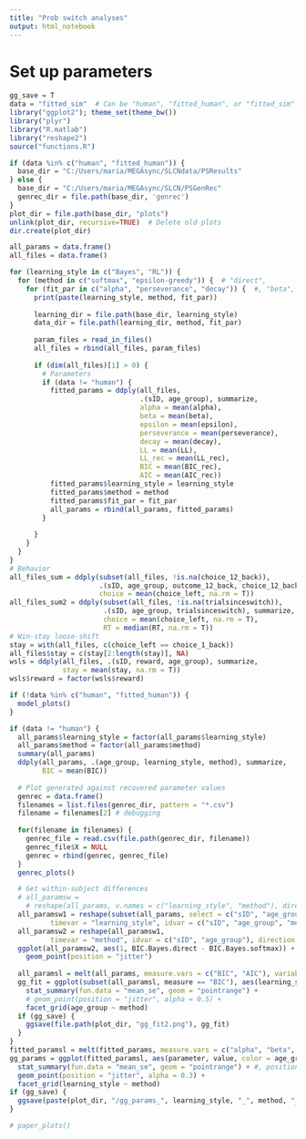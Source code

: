 ```yaml
---
title: "Prob switch analyses"
output: html_notebook
---
```


# Set up parameters

```r
gg_save = T
data = "fitted_sim"  # Can be "human", "fitted_human", or "fitted_sim"
library("ggplot2"); theme_set(theme_bw())
library("plyr")
library("R.matlab")
library("reshape2")
source("functions.R")

if (data %in% c("human", "fitted_human")) {
  base_dir = "C:/Users/maria/MEGAsync/SLCNdata/PSResults"
} else {
  base_dir = "C:/Users/maria/MEGAsync/SLCN/PSGenRec"
  genrec_dir = file.path(base_dir, 'genrec')
}
plot_dir = file.path(base_dir, "plots")
unlink(plot_dir, recursive=TRUE)  # Delete old plots
dir.create(plot_dir)
```
```r
all_params = data.frame()
all_files = data.frame()

for (learning_style in c("Bayes", "RL")) {
  for (method in c("softmax", "epsilon-greedy")) {  # "direct", 
    for (fit_par in c("alpha", "perseverance", "decay")) {  #, "beta", "epsilon" "_fit_alphabetaepsilonperseverancedecay", "_fit_alpha", "_fit_beta", "_fit_epsilon", "_fit_perseverance", "_fit_decay"
      print(paste(learning_style, method, fit_par))
      
      learning_dir = file.path(base_dir, learning_style)
      data_dir = file.path(learning_dir, method, fit_par)
      
      param_files = read_in_files()
      all_files = rbind(all_files, param_files)
      
      if (dim(all_files)[1] > 0) {
        # Parameters
        if (data != "human") {
          fitted_params = ddply(all_files,
                                .(sID, age_group), summarize,
                                alpha = mean(alpha),
                                beta = mean(beta),
                                epsilon = mean(epsilon),
                                perseverance = mean(perseverance),
                                decay = mean(decay),
                                LL = mean(LL),
                                LL_rec = mean(LL_rec),
                                BIC = mean(BIC_rec),
                                AIC = mean(AIC_rec))
          fitted_params$learning_style = learning_style
          fitted_params$method = method
          fitted_params$fit_par = fit_par
          all_params = rbind(all_params, fitted_params)
        }
        
      }
    }
  }
}
# Behavior
all_files_sum = ddply(subset(all_files, !is.na(choice_12_back)),
                      .(sID, age_group, outcome_12_back, choice_12_back), summarize,
                      choice = mean(choice_left, na.rm = T))
all_files_sum2 = ddply(subset(all_files, !is.na(trialsinceswitch)),
                       .(sID, age_group, trialsinceswitch), summarize,
                       choice = mean(choice_left, na.rm = T),
                       RT = median(RT, na.rm = T))
# Win-stay loose-shift
stay = with(all_files, c(choice_left == choice_1_back))
all_files$stay = c(stay[2:length(stay)], NA)
wsls = ddply(all_files, .(sID, reward, age_group), summarize,
             stay = mean(stay, na.rm = T))
wsls$reward = factor(wsls$reward)

if (!data %in% c("human", "fitted_human")) {
  model_plots()
}
```
```r
if (data != "human") {
  all_params$learning_style = factor(all_params$learning_style)
  all_params$method = factor(all_params$method)
  summary(all_params)
  ddply(all_params, .(age_group, learning_style, method), summarize,
        BIC = mean(BIC))
  
  # Plot generated against recovered parameter values
  genrec = data.frame()
  filenames = list.files(genrec_dir, pattern = "*.csv")
  filename = filenames[2] # debugging
  
  for(filename in filenames) {
    genrec_file = read.csv(file.path(genrec_dir, filename))
    genrec_file$X = NULL
    genrec = rbind(genrec, genrec_file)
  }
  genrec_plots()

  # Get within-subject differences
  # all_paramsw = 
    # reshape(all_params, v.names = c("learning_style", "method"), direction = "wide")#
  all_paramsw1 = reshape(subset(all_params, select = c("sID", "age_group", "BIC", "learning_style", "method")),
          timevar = "learning_style", idvar = c("sID", "age_group", "method"), direction = "wide")
  all_paramsw2 = reshape(all_paramsw1,
          timevar = "method", idvar = c("sID", "age_group"), direction = "wide")
  ggplot(all_paramsw2, aes(1, BIC.Bayes.direct - BIC.Bayes.softmax)) +
    geom_point(position = "jitter")
  
  all_paramsl = melt(all_params, measure.vars = c("BIC", "AIC"), variable.name = "measure")
  gg_fit = ggplot(subset(all_paramsl, measure == "BIC"), aes(learning_style, value, color = learning_style)) +
    stat_summary(fun.data = "mean_se", geom = "pointrange") +
    # geom_point(position = "jitter", alpha = 0.5) +
    facet_grid(age_group ~ method)
  if (gg_save) {
    ggsave(file.path(plot_dir, "gg_fit2.png"), gg_fit)
  }
}
fitted_paramsl = melt(fitted_params, measure.vars = c("alpha", "beta", "epsilon", "perseverance", "decay"), variable.name = "parameter")
gg_params = ggplot(fitted_paramsl, aes(parameter, value, color = age_group, fill = age_group)) +
  stat_summary(fun.data = "mean_se", geom = "pointrange") + #, position = position_dodge(width = 0.8)) +
  geom_point(position = "jitter", alpha = 0.3) +
  facet_grid(learning_style ~ method)
if (gg_save) {
  ggsave(paste(plot_dir, "/gg_params_", learning_style, "_", method, "_", fit_par, ".png", sep = ""), gg_params)
}

# paper_plots()
```
```r
```
